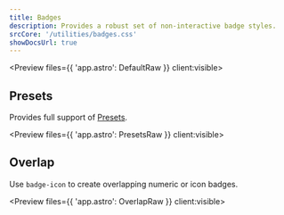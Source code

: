 ```yaml
---
title: Badges
description: Provides a robust set of non-interactive badge styles.
srcCore: '/utilities/badges.css'
showDocsUrl: true
---
```



<Preview files={{ 'app.astro': DefaultRaw }} client:visible>
	<Default client:visible />
</Preview>

## Presets

Provides full support of [Presets](/docs/design/presets).

<Preview files={{ 'app.astro': PresetsRaw }} client:visible>
	<Presets client:visible />
</Preview>

## Overlap

Use `badge-icon` to create overlapping numeric or icon badges.

<Preview files={{ 'app.astro': OverlapRaw }} client:visible>
	<Overlap client:visible />
</Preview>
